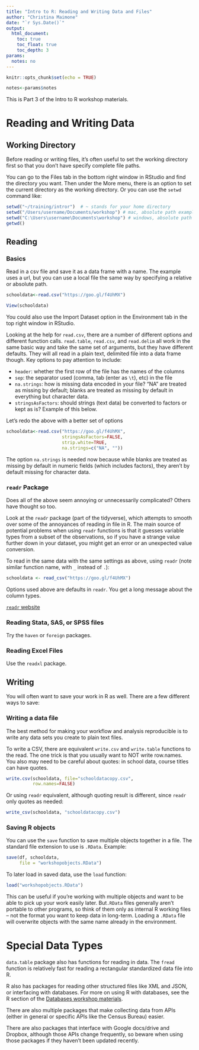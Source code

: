 ```yaml
---
title: "Intro to R: Reading and Writing Data and Files"
author: "Christina Maimone"
date: "`r Sys.Date()`"
output: 
  html_document:
    toc: true
    toc_float: true
    toc_depth: 3
params:
  notes: no
---
```



```r
knitr::opts_chunk$set(echo = TRUE)
```

```r
notes<-params$notes
```

This is Part 3 of the Intro to R workshop materials.



# Reading and Writing Data

## Working Directory

Before reading or writing files, it's often useful to set the working directory first so that you don't have specify complete file paths.  

You can go to the Files tab in the bottom right window in RStudio and find the directory you want.  Then under the More menu, there is an option to set the current directory as the working directory.  Or you can use the `setwd` command like:

```r
setwd("~/training/intror")  # ~ stands for your home directory
setwd("/Users/username/Documents/workshop") # mac, absolute path example
setwd("C:\Users\username\Documents\workshop") # windows, absolute path example
getwd()
```


## Reading

### Basics

Read in a csv file and save it as a data frame with a name.  The example uses a url, but you can use a local file the same way by specifying a relative or absolute path.

```r
schooldata<-read.csv("https://goo.gl/f4UhMX")
```

```r
View(schooldata)
```


You could also use the Import Dataset option in the Environment tab in the top right window in RStudio.

Looking at the help for `read.csv`, there are a number of different options and different function calls.  `read.table`, `read.csv`, and `read.delim` all work in the same basic way and take the same set of arguments, but they have different defaults.  They will all read in a plain text, delimited file into a data frame though.  Key options to pay attention to include:

* `header`: whether the first row of the file has the names of the columns
* `sep`: the separator used (comma, tab (enter as `\t`), etc) in the file
* `na.strings`: how is missing data encoded in your file?  "NA" are treated as missing by default; blanks are treated as missing by default in everything but character data.
* `stringsAsFactors`: should strings (text data) be converted to factors or kept as is?  Example of this below.

Let's redo the above with a better set of options

```r
schooldata<-read.csv("https://goo.gl/f4UhMX", 
                     stringsAsFactors=FALSE, 
                     strip.white=TRUE, 
                     na.strings=c("NA", ""))
```

The option `na.strings` is needed now because while blanks are treated as missing by default in numeric fields (which includes factors), they aren't by default missing for character data.

### `readr` Package

Does all of the above seem annoying or unnecessarily complicated?  Others have thought so too.

Look at the `readr` package (part of the tidyverse), which attempts to smooth over some of the annoyances of reading in file in R.  The main source of potential problems when using `readr` functions is that it guesses variable types from a subset of the observations, so if you have a strange value further down in your dataset, you might get an error or an unexpected value conversion.

To read in the same data with the same settings as above, using `readr` (note similar function name, with `_` instead of `.`):

```r
schooldata <- read_csv("https://goo.gl/f4UhMX")
```

Options used above are defaults in `readr`.  You get a long message about the column types.

[`readr` website](http://readr.tidyverse.org/)

### Reading Stata, SAS, or SPSS files

Try the `haven` or `foreign` packages.

### Reading Excel Files

Use the `readxl` package.


## Writing

You will often want to save your work in R as well.  There are a few different ways to save:

### Writing a data file

The best method for making your workflow and analysis reproducible is to write any data sets you create to plain text files.

To write a CSV, there are equivalent `write.csv` and `write.table` functions to the read.  The one trick is that you usually want to NOT write row.names.  You also may need to be careful about quotes: in school data, course titles can have quotes.

```r
write.csv(schooldata, file="schooldatacopy.csv", 
          row.names=FALSE)
```

Or using `readr` equivalent, although quoting result is different, since `readr` only quotes as needed:

```r
write_csv(schooldata, "schooldatacopy.csv")
```


### Saving R objects

You can use the `save` function to save multiple objects together in a file.  The standard file extension to use is `.RData`.  Example:

```r
save(df, schooldata, 
     file = "workshopobjects.RData")
```

To later load in saved data, use the `load` function: 

```r
load("workshopobjects.RData")
```

This can be useful if you're working with multiple objects and want to be able to pick up your work easily later.  But`.RData` files generally aren't portable to other programs, so think of them only as internal R working files -- not the format you want to keep data in long-term.  Loading a `.RData` file will overwrite objects with the same name already in the environment.

# Special Data Types

`data.table` package also has functions for reading in data.  The `fread` function is relatively fast for reading a rectangular standardized data file into R.

R also has packages for reading other structured files like XML and JSON, or interfacing with databases.  For more on using R with databases, see the R section of the [Databases workshop materials](https://github.com/nuitrcs/databases_workshop).  

There are also multiple packages that make collecting data from APIs (either in general or specific APIs like the Census Bureau) easier.  

There are also packages that interface with Google docs/drive and Dropbox, although those APIs change frequently, so beware when using those packages if they haven't been updated recently.  


